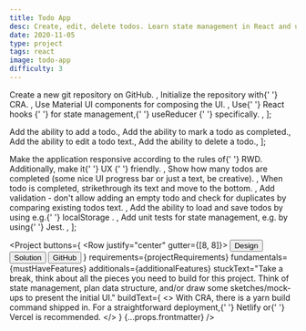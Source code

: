 ```yaml
---
title: Todo App
desc: Create, edit, delete todos. Learn state management in React and use Material UI for composing the look & feel.
date: 2020-11-05
type: project
tags: react
image: todo-app
difficulty: 3
---
```




  <Text>
    Create a new git repository on <Link href="http://github.com/">GitHub</Link>.
  </Text>,
  <Text>
    Initialize the repository with{' '}
    <Link href="https://create-react-app.dev/">CRA</Link>.
  </Text>,
  <Text>
    Use <Link href="https://material-ui.com/">Material UI</Link> components for
    composing the UI.
  </Text>,
  <Text>
    Use{' '}
    <Link href="https://reactjs.org/docs/hooks-reference.html">
      React hooks
    </Link>{' '}
    for state management,{' '}
    <Link href="https://reactjs.org/docs/hooks-reference.html#usereducer">
      useReducer
    </Link>{' '}
    specifically.
  </Text>,
];

  <Text>Add the ability to add a todo.</Text>,
  <Text>Add the ability to mark a todo as completed.</Text>,
  <Text>Add the ability to edit a todo text.</Text>,
  <Text>Add the ability to delete a todo.</Text>,
];

  <Text>
    Make the application responsive according to the rules of{' '}
    <Link href="https://web.dev/responsive-web-design-basics/">RWD</Link>.
    Additionally, make it{' '}
    <Link href="https://www.interaction-design.org/literature/topics/ux-design">
      UX
    </Link>{' '}
    friendly.
  </Text>,
  <Text>
    Show how many todos are completed (some nice UI progress bar or just a text,
    be creative).
  </Text>,
  <Text>
    When todo is completed, strikethrough its text and move to the bottom.
  </Text>,
  <Text>
    Add validation - don't allow adding an empty todo and check for duplicates
    by comparing existing todos text.
  </Text>,
  <Text>
    Add the ability to load and save todos by using e.g.{' '}
    <Link href="https://developer.mozilla.org/en-US/docs/Web/API/Window/localStorage">
      localStorage
    </Link>
    .
  </Text>,
  <Text>
    Add unit tests for state management, e.g. by using{' '}
    <Link href="https://github.com/facebook/jest">Jest</Link>.
  </Text>,
];

<Project
  buttons={
    <Row justify="center" gutter={[8, 8]}>
      <Col>
        <Link href="https://www.figma.com/file/wcTJcE0Foi1u3cTkV347Xx/Wireframes?node-id=264171%3A448">
          <Button type="secondary">Design</Button>
        </Link>
      </Col>
      <Col>
        <Link href="https://fervent-wozniak-24508f.netlify.app">
          <Button type="secondary">Solution</Button>
        </Link>
      </Col>
      <Col>
        <Link href="https://github.com/bigsondev/todo-app">
          <Button type="secondary">GitHub</Button>
        </Link>
      </Col>
    </Row>
  }
  requirements={projectRequirements}
  fundamentals={mustHaveFeatures}
  additionals={additionalFeatures}
  stuckText="Take a break, think about all the pieces you need to build for this
      project. Think of state management, plan data structure, and/or draw
      some sketches/mock-ups to present the initial UI."
  buildText={
    <>
      With CRA, there is a <Text code>yarn build</Text> command shipped in. For
      a straightforward deployment,{' '}
      <Link href="https://www.netlify.com/">Netlify</Link> or{' '}
      <Link href="https://vercel.com/">Vercel</Link> is recommended.
    </>
  }
  {...props.frontmatter}
/>
